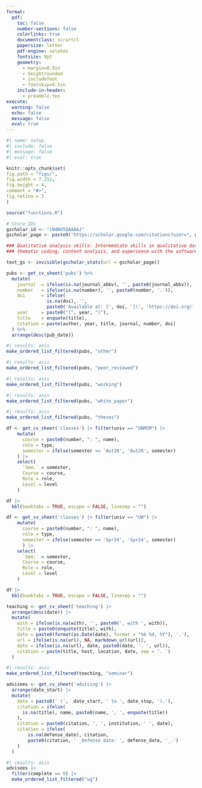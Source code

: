 ```yaml
---
format:
  pdf:
    toc: false
    number-sections: false
    colorlinks: true
    documentclass: scrartcl
    papersize: letter
    pdf-engine: xelatex
    fontsize: 9pt
    geometry:
      - margin=0.5in
      - heightrounded
      - includefoot
      - footskip=0.5in
    include-in-header:
      - preamble.tex
execute:
  warning: false
  echo: false
  message: false
  eval: true
---
```


```r
#| name: setup
#| include: false
#| message: false
#| eval: true

knitr::opts_chunk$set(
fig.path = "figs/",
fig.width = 7.252,
fig.height = 4,
comment = "#>",
fig.retina = 3
)

source("functions.R")

# Store IDs
gscholar_id <- "iNdNU5QAAAAJ"
gscholar_page <- paste0("https://scholar.google.com/citations?user=", gscholar_id)
```

\par\centering{\Large{\textbf{Darwin Del Castillo Fernandez, M.D.}}}
\vspace{-5pt}
\par\centering{\textit{Mobile:} +1 (206) 605 5077 (USA; WhatsApp) | +51 965 006 311 (Peru)}
\vspace{-5pt}
\par\centering{\textit{Email:} ddelcast@uw.edu}
\vspace{-5pt}
\par\centering{\href{https://ddelcastillof.github.io/darwindelcastillo/}{https://www.darwindelcastillo.com}}
\rule{\textwidth}{0.5pt}
\vspace{-5pt}

\section{\underline{Education}}

\begin{longtable}{>{\raggedright\arraybackslash}p{4cm} p{14cm}}

\textbf{Sep 2023 – June 2025} & \textbf{Master in Public Healh, Global Health (MPH)} \\
& \textbf{University of Washington, Seattle (USA)} \\
& \textit{Thesis: }“Cost-effectiveness analysis of a household salt substitute intervention on reducing community-wide blood pressure in Northern Peru” \\

&\\

\textbf{Mar 2013 – Dec 2020} & \textbf{Medical Doctor (MD)} \\
&\textbf{Universidad Nacional Mayor de San Marcos, Lima (Peru)} \\
& \textit{Thesis: }"Childhood Obesity and Its Effect on Academic Achievement: An Analysis of the Young Lives Study between 2009 and 2016" \\

\end{longtable}

\section{\underline{Additional Education}}

\begin{longtable}{>{\raggedright\arraybackslash}p{4cm} p{14cm}}

\textbf{Nov 2023 – June 2025} & \textbf{Certificate in Global Health on Maternal and Child Health} \\
& \textbf{University of Washington, Seattle (USA)} \\

&\\

\textbf{Sep 2021 – Apr 2022} & \textbf{Certificate - Clinical Research} \\
& \textbf{Universidad Peruana Cayetano Heredia, Lima (Peru)} \\

\end{longtable}

\section{\underline{Licensure and certification}}

\begin{longtable}{>{\raggedright\arraybackslash}p{4cm} p{14cm}}

\textbf{2021} & Peruvian College of Physicians, Membership No. 94534 \\
\textbf{2024} & National Registry of Investigators, RENACYT-CONCYTEC, Investigator Level VII (P0160977) \\

\end{longtable}

\section{\underline{Professional Experience}}

\begin{longtable}{>{\raggedright\arraybackslash}p{4cm} p{14cm}}

\textbf{July 2024 - Present} & \textbf{Research Intern} \\
& \textbf{Clinical Informatics Team, Institute for Health Metrics and Evaluation} \\
& \textbf{University of Washington, Seattle (USA)} \\
& \begin{itemize}
\item Estimating population attributable fractions and standardized mortality ratios for social excluded groups, i.e. people experiencing imprisonment, homelessness, and substance use disorders, in high-income countries.
\item Analyzing data from public sources and a previous published systematic review using Bayesian methods and Monte Carlo simulation to estimate the overlap proportion between social excluded groups in high-income countries.
\item Collaborating in writing a R01 NIH research proposal to estimate the disease burden for social excluded groups in high-income countries.
\end{itemize} \\

\textbf{Nov 2024 - Present} & \textbf{Research Assistant} \\
& \textbf{David Watkins' Research Group, Department of Global Health} \\
& \textbf{University of Washington, Seattle (USA)} \\
& \begin{itemize}
\item Designing a systematic review protocol for mapping potential indicators for the implementation of mental health policy in data-limited settings.
\item Coordinating a expert group panel for developing a set list of indicators based in structured expert elicitation.
\item Engaging with stakeholders for the implementation of the future list of proposed indicators in a later phase of the project.
\end{itemize} \\

\newpage

\textbf{Jun 2024 - Sep 2024} & \textbf{Research Assistant} \\
& \textbf{OPTICC Center, Department of Global Health} \\
& \textbf{University of Washington, Seattle (USA)} \\
& \begin{itemize}
\item Led the design of a mixed-method study to assess the effectiveness of implementation strategies for pediatric burn care in a Peruvian healthcare setting.
\item Collaborated with multidisciplinary teams at Seattle Children’s Hospital and the Peruvian National Hospital for Children to align study objectives and methodologies.
\item Coordinated cross-cultural research efforts to ensure the study’s relevance and applicability to both U.S. and Peruvian healthcare environments.
\end{itemize} \\

\textbf{Sep 2024 - Dec 2024} & \textbf{Research Assistant} \\
& \textbf{Health Population Research Center, Department of Health Systems and Population Health} \\
& \textbf{University of Washington, Seattle (USA)} \\
& \begin{itemize}
\item Conducted on-phone interviews for the second post-survey assessment of the ReOpening Schools Safely and Educating Youth Study (ROSSEY Study).
\item Supported submission of materials in Spanish for the IRB for the ADRC Clinical Core Study project.
\item Conducted preliminary analyses for the Outreach, Engagement, and Recruitment module of the ADRC Clinical Core Study project.
\end{itemize} \\

\textbf{Jun 2023 - Aug 2023} & \textbf{Research Assistant} \\
& \textbf{CRONICAS Center of Excellence in Chronic Diseases} \\
& \textbf{Universidad Peruana Cayetano Heredia, Lima (Peru)} \\
& \begin{itemize}
\item Conducted semi-structured qualitative interviews for the NIHR-UK-supported IMPACT-DEMENTIA project, collaborating with researchers from Universidad Peruana Cayetano Heredia, Imperial College, and the University of Oxford.
\item Facilitated collaboration and communication between international research teams and local stakeholders to ensure effective project implementation.
\item Coordinated fieldwork with community health workers across diverse Lima, Iquitos, and Huancayo locations.
\end{itemize} \\

\textbf{Jan 2023 - Jan 2024} & \textbf{Research Consultant (Comparative Health Outcomes Research)} \\
& \textbf{Health Technology Assessment Direction, Health Technology Assessment and Research Institute} \\
& \textbf{Social Security Health System, Lima (Peru)} \\
& \begin{itemize}
\item Assessed the benefits and drawbacks of purchasing pharmaceutical products for Peru's social health insurance through a systematic evaluation of the effectiveness and economic impact.
\item Conducted systematic reviews of anti-cancerous and immunosuppressant drugs regarding efficacy and economic impact.
\item Evaluated the budget impact of introducing new pharmacological products in the Social Security System.
\end{itemize} \\

\textbf{Mar 2022 - Mar 2023} & \textbf{Clinical Sub-investigator} \\
& \textbf{Clinical Research Unit} \\
& \textbf{Via Libre Association, Lima (Peru)} \\
& \begin{itemize}
\item Via Libre is a Clinical Research Site for studies in STI and HIV prevention and treatment in queer population.
\item Performed clinical procedures and assessed clinical trial participants from the HVTN and the HPTN networks.
\item Participated and organized activities for community outreach and participant retention crafted for the queer community.
\end{itemize} \\

\newpage

\textbf{Jun 2021 - Aug 2021} & \textbf{Research Consultant (Data Management)} \\
& \textbf{Healthcare Research Direction, Health Technology Assessment and Research Institute} \\
& \textbf{Social Security Health System, Lima (Peru)} \\
& \begin{itemize}
\item Managed and validated all data inputs using REDCap from two clinical studies related to COVID-19 vaccinations.
\item Contributed to a randomized controlled trial assessing the efficacy and safety of convalescent plasma therapy in COVID-19-infected patients.
\item Conducted data analysis from an observational study on vaccination hesitancy among healthcare workers using Stata and R statistical packages.
\end{itemize} \\

\textbf{Mar 2019 - Jun 2021} & \textbf{Research Fellow} \\
& \textbf{CRONICAS Center of Excellence in Chronic Diseases} \\
& \textbf{Universidad Peruana Cayetano Heredia, Lima (Peru)} \\
& \begin{itemize}
\item Conducted a systematic review with the COSMOS initiative to develop a core set of outcomes for designing multimorbidity clinical trials.
\item Participated in the data handling and the writing phase of a research manuscript to understand the impact of preterm birth on the development of hypertension in offspring at age 22.
\item Collaborated in the study design and manuscript preparation of other research interim products, including peer-reviewed research articles.
\end{itemize} \\
\end{longtable}

\section{\underline{Academic Honours and Awards}}

\begin{longtable}{>{\raggedright\arraybackslash}p{4cm} p{14cm}}
\textbf{Jun 2018} & Scholarship for the Young Lives Study’s Methodological Workshop, GRADE Research Group. A workshop to receive advanced training in data wrangling and longitudinal data analysis applied to the Young Lives Study. \\
& \\
\textbf{Jul 2021} & Graduated with Honours \textit{(Cum Laude)}, School of Medicine, Universidad Nacional Mayor de San Marcos. Grade of 17/20 \\
& \\
\textbf{Sep 2021} & Scholarship to study the Diplomate in Clinical Research at Universidad Peruana Cayetano Heredia. Funded by the training program NIH/FIC 2D43TW001140-21 “Training in Infectious Disease in Peru – Time for Implementation Research,” Universidad Peruana Cayetano Heredia \\
& \\
\textbf{Feb 2024} & Department of Global Health Endowed Fellowship for Global Health Excellence, Equity and Impact, University of Washington \\
\end{longtable}

\section{\underline{Skills}}

\begin{justify}
\textbf{Computer and programming skills:} Advanced skills in R and STATA for statistical analysis, data visualization, decision-making analyses, and genetic epidemiology. Intermediate skills in Python for genomic data science, epidemiologic data analysis, and data wrangling. Certificates in data management, causal inference, and machine learning applied to healthcare. Competencies in Microsoft Office Suite (Word, PowerPoint, Excel), G*Power, and REDCap.\\
\textbf{Languages:} Spanish (native), English (fluent), French (basic)
\end{justify}

```r
### Qualitative analysis skills: Intermediate skills in qualitative data analysis, 
### thematic coding, content analysis, and experience with the software Dedoose.
```

\section{\underline{Publications}}

```r
text_gs <- invisible(gscholar_stats(url = gscholar_page))
```

\begin{longtable}{>{\centering\arraybackslash}p{9cm} >{\centering\arraybackslash}p{9cm}}
\href{`r gscholar_page`}{Google Scholar Profile} & ORCID: \href{https://orcid.org/0000-0002-8609-0312}{0000-0002-8609-0312} \\
\end{longtable}

\begin{justify}
Google Scholar Stats: `r text_gs`
\end{justify}

```r
pubs <- get_cv_sheet('pubs') %>%
  mutate(
    journal  = ifelse(is.na(journal_abbv), '', paste0(journal_abbv)),
    number   = ifelse(is.na(number), '', paste0(number, '.')),
    doi      = ifelse(
               is.na(doi), '',
               paste0('Available at: [', doi, '](', 'https://doi.org/', doi, ')')),
    year     = paste0("(", year, ")"),
    title    = enquote(title),
    citation = paste(author, year, title, journal, number, doi)
  ) %>% 
  arrange(desc(pub_date))
```

\subsection{Submitted Articles}
```r
#| results: asis
make_ordered_list_filtered(pubs, "other")
```

\subsection{Peer-Reviewed Publications}
```r
#| results: asis
make_ordered_list_filtered(pubs, "peer_reviewed")
```

\subsection{Pre-prints}
```r
#| results: asis
make_ordered_list_filtered(pubs, "working")
```

\subsection{Policy Statements, White Papers, Reports}
```r
#| results: asis
make_ordered_list_filtered(pubs, "white_paper")
```

\subsection{Theses}
```r
#| results: asis
make_ordered_list_filtered(pubs, "theses")
```

\subsection{Databases}

\begin{longtable}{p{4cm} p{14cm}}
Pokemón GO Study & \href{https://figshare.com/articles/dataset/Personality_profiles_and_Pokemon_GO_engagement_csv/21191500?file=37569835}{Cross-sectional study: Exploratory factorial analysis database}
\end{longtable}

\section{\underline{Teaching Experience}}
\subsection{Courses taught at the college level}
\subsubsection{Courses taught at Universidad Nacional Mayor de San Marcos}
```r
df <- get_cv_sheet('classes') |> filter(univ == "UNMSM") |>
    mutate(
      course = paste0(number, ": ", name),
      role = type,
      semester = ifelse(semester == 'Aut20', 'Aut20', semester)
    ) |> 
    select(
      `Sem.` = semester,
      Course = course,
      Role = role,
      Level = level
    ) 

df |> 
  kbl(booktabs = TRUE, escape = FALSE, linesep = "")
```

\subsubsection{Courses taught at University of Washington}
```r
df <- get_cv_sheet('classes') |> filter(univ == "UW") |>
    mutate(
      course = paste0(number, ": ", name),
      role = type, 
      semester = ifelse(semester == 'Spr24', 'Spr24', semester)
      ) |> 
    select(
      `Sem.` = semester,
      Course = course,
      Role = role,
      Level = level
    ) 

df |> 
  kbl(booktabs = TRUE, escape = FALSE, linesep = "")
```

\subsection{Other teaching experience}
```r
teaching <- get_cv_sheet('teaching') |>
  arrange(desc(date)) |> 
  mutate(
    with = ifelse(is.na(with), '', paste0(', with ', with)),
    title = paste0(enquote(title), with),
    date = paste0(format(as.Date(date), format = "%b %d, %Y"), '.'),
    url = ifelse(is.na(url), NA, markdown_url(url)),
    date = ifelse(is.na(url), date, paste0(date, '. ', url)), 
    citation = paste(title, host, location, date, sep = '. ')
  )
```
\subsubsection{Seminars}
```r
#| results: asis
make_ordered_list_filtered(teaching, "seminar")
```

\section{\underline{Advising}}
```r
advisees <- get_cv_sheet('advising') |>
  arrange(date_start) |> 
  mutate(
    date = paste0(' (',  date_start, ' to ', date_stop, ').'),
    citation = ifelse(
      is.na(title), name, paste0(name, ', ', enquote(title))
    ),
    citation = paste0(citation, ', ', institution, ' ', date), 
    citation = ifelse(
        is.na(defense_date), citation, 
        paste0(citation, ' _Defense date: ', defense_date, '_.')
    )
  )
```
\subsection{Undergraduate Students - Current}
```r
#| results: asis
advisees |> 
  filter(complete == 0) |>
  make_ordered_list_filtered("ug")
```

\section{\underline{Leadership, Volunteer, and Community Activities}}
\begin{longtable}{>{\raggedright\arraybackslash}p{4cm} p{14cm}}

\textbf{Dec 2024 - current} & \textbf{Trainee Advisory Committee Member} \\
& \textbf{Consortium of Universities for Global Health (CUGH), USA} \\
& Collaborating with international co-trainees to address global health challenges and provide student perspectives on global health issues such as COVID-19, racial disparities, climate change, and research involvement of global health students. \\

&\\

\textbf{Mar 2014 - current} & \textbf{Emeritus member and External advisor} \\
& \textbf{\href{https://cem.edu.pe/adiecs/}{Association for the Development of Student's Research in Health Sciences (ADIECS), Lima (Peru)}} \\
& Peruvian student association funded in 2008 by students from the Universidad Nacional Mayor de San Marcos with the aim of developing capacity of both hard (e.g., epidemiological study designs, data analysis) and soft skills (e.g., teamwork communication, problem-solving) for biomedical underserved students. \\

&\\

\textbf{Jan 2019} & \textbf{Medical volunteer} \\
& \textbf{Healing the Children Northeast, Ica (Peru)} \\
& Medical translator during plastic surgery clinical rounds after surgery for cleft palate and cleft lip repairment in undeserved populations. \\

&\\

\textbf{Nov 2019} & \textbf{Medical volunteer} \\
& \textbf{Healing the Children Rocky Mountains, Lima, (Peru)} \\
& Shadowed ENT attendings before and after cochlear implant surgery in pediatric patients. Also helped as medical translator during clinical rounds. \\

\end{longtable}

\section{\underline{Memberships in Professional Organizations}}

\begin{itemize}
 \item International Epidemiological Association (2020 — Current)
 \item Peruvian College of Physicians (2021 — Current)
 \item Consortium of Universities for Global Health (2023 — Current)
\end{itemize}